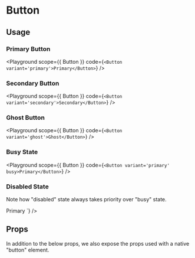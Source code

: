 
# Button
<Description of={Button} />

## Usage
### Primary Button
<Playground
  scope={{ Button }}
  code={`
<Button variant='primary'>Primary</Button>
  `}
/>

### Secondary Button
<Playground
  scope={{ Button }}
  code={`
<Button variant='secondary'>Secondary</Button>
  `}
/>

### Ghost Button
<Playground
  scope={{ Button }}
  code={`
<Button variant='ghost'>Ghost</Button>
  `}
/>

### Busy State
<Playground
  scope={{ Button }}
  code={`
<Button variant='primary' busy>Primary</Button>
  `}
/>

### Disabled State
<p>Note how "disabled" state always takes priority over "busy" state.</p>
<Playground
  scope={{ Button }}
  code={`
<Button variant='primary' disabled busy>Primary</Button>
  `}
/>


## Props
In addition to the below props, we also expose the props used with a native "button" element.

<Props of={Button} />
